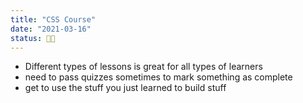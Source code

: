 ```yaml
---
title: "CSS Course"
date: "2021-03-16"
status: 👩‍🌾
---
```


- Different types of lessons is great for all types of learners 
- need to pass quizzes sometimes to mark something as complete 
- get to use the stuff you just learned to build stuff 


